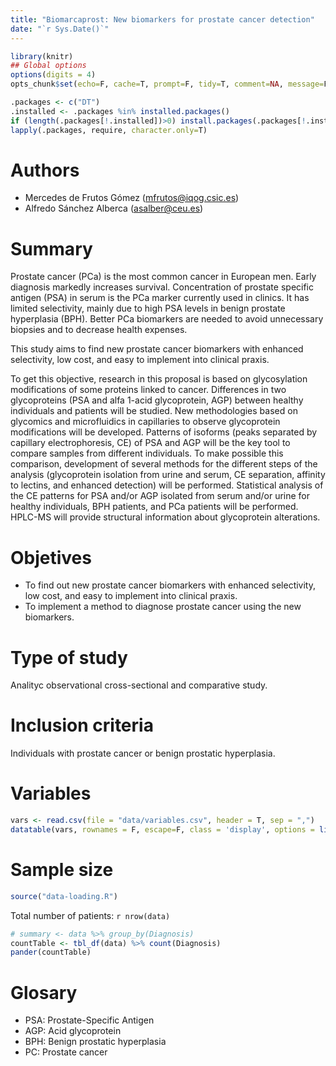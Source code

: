 ```yaml
---
title: "Biomarcaprost: New biomarkers for prostate cancer detection"
date: "`r Sys.Date()`"
---
```


```r
library(knitr)
## Global options
options(digits = 4)
opts_chunk$set(echo=F, cache=T, prompt=F, tidy=T, comment=NA, message=F, warning=F, dev="png", dev.args=list(type="cairo"), dpi=300)
```

```r
.packages <- c("DT")
.installed <- .packages %in% installed.packages()
if (length(.packages[!.installed])>0) install.packages(.packages[!.installed])
lapply(.packages, require, character.only=T)
```

# Authors

- Mercedes de Frutos Gómez ([mfrutos@iqog.csic.es](mailto:mfrutos@iqog.csic.es))
- Alfredo Sánchez Alberca ([asalber@ceu.es](mailto:asalber@ceu.es))

# Summary

Prostate cancer (PCa) is the most common cancer in European men. Early diagnosis markedly increases survival.
Concentration of prostate specific antigen (PSA) in serum is the PCa marker currently used in clinics.
It has limited selectivity, mainly due to high PSA levels in benign prostate hyperplasia (BPH).
Better PCa biomarkers are needed to avoid unnecessary biopsies and to decrease health expenses.

This study aims to find new prostate cancer biomarkers with enhanced selectivity, low cost, and easy to implement into clinical praxis.

To get this objective, research in this proposal is based on glycosylation modifications of some proteins linked to cancer. 
Differences in two glycoproteins (PSA and alfa 1-acid glycoprotein, AGP) between healthy individuals and patients will be studied. New methodologies based on glycomics and microfluidics in capillaries to observe glycoprotein modifications will be developed. Patterns of isoforms (peaks separated by capillary electrophoresis, CE) of PSA and AGP will be the key tool to compare samples from different individuals. To make possible this comparison, development of several methods for the different steps of the analysis (glycoprotein isolation from urine and serum, CE separation, affinity to lectins, and enhanced detection) will be performed. 
Statistical analysis of the CE patterns for PSA and/or AGP isolated from serum and/or urine for healthy individuals, BPH patients, and PCa patients will be performed. 
HPLC-MS will provide structural information about glycoprotein alterations.

# Objetives

- To find out new prostate cancer biomarkers with enhanced selectivity, low cost, and easy to implement into clinical praxis.
- To implement a method to diagnose prostate cancer using the new biomarkers.

# Type of study 

Analityc observational cross-sectional and comparative study.

# Inclusion criteria

Individuals with prostate cancer or benign prostatic hyperplasia.

# Variables

```r
vars <- read.csv(file = "data/variables.csv", header = T, sep = ",")
datatable(vars, rownames = F, escape=F, class = 'display', options = list(dom="ltip"))
```

# Sample size

```r
source("data-loading.R")
```


Total number of patients: `r nrow(data)`
```r
# summary <- data %>% group_by(Diagnosis)
countTable <- tbl_df(data) %>% count(Diagnosis)
pander(countTable)
```

# Glosary

- PSA: Prostate-Specific Antigen
- AGP: Acid glycoprotein
- BPH: Benign prostatic hyperplasia 
- PC: Prostate cancer